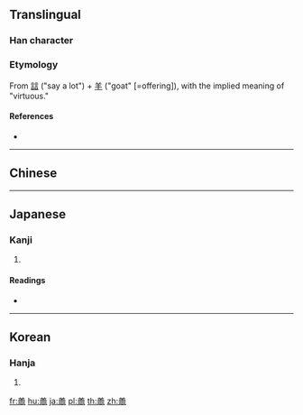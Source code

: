 {{character info/new}}
{{also|善}}
==Translingual==

===Han character===
{{Han char|rn=149|rad=言|as=13|sn=20|four=|canj=TQYRR}}

===Etymology===
From [[誩]] ("say a lot") + [[羊]] ("goat" [=offering]), with the implied meaning of "virtuous." {{rfv-etymology|zh}}

====References====
* {{Han ref|kx=1184.010|dkj=36028|dj=1647.060|hdz=64025.140|uh=8B71|ud=35697}}

----

==Chinese==
{{zh-see|善|v}}

----

==Japanese==

===Kanji===
{{ja-kanji|grade=|rs=言13}}

# {{alternative form of|善|lang=ja}}

====Readings====
* {{ja-readings|on=[[ぜん]] (zen)|kun=[[よい]] (yoi)|nanori=}}

----

==Korean==

===Hanja===
{{ko-hanja|hangeul=선|eumhun=|rv=seon|mr=sŏn|y=sen}}

# {{defn|lang=ko|sort=言13}}

[[fr:譱]]
[[hu:譱]]
[[ja:譱]]
[[pl:譱]]
[[th:譱]]
[[zh:譱]]